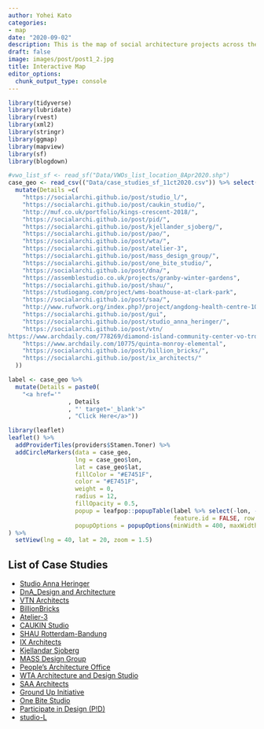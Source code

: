 ```yaml
---
author: Yohei Kato
categories:
- map
date: "2020-09-02"
description: This is the map of social architecture projects across the world.
draft: false
image: images/post/post1_2.jpg
title: Interactive Map
editor_options: 
  chunk_output_type: console
---
```



```r
library(tidyverse)
library(lubridate)
library(rvest)
library(xml2)
library(stringr)
library(ggmap)
library(mapview)
library(sf)
library(blogdown)
```

```r
#vwo_list_sf <- read_sf("Data/VWOs_list_location_8Apr2020.shp")
case_geo <- read_csv(("Data/case_studies_sf_11ct2020.csv")) %>% select(-ID, -Link) %>% 
  mutate(Details =c(
    "https://socialarchi.github.io/post/studio_l/",
    "https://socialarchi.github.io/post/caukin_studio/",
    "http://muf.co.uk/portfolio/kings-crescent-2018/",
    "https://socialarchi.github.io/post/pid/",
    "https://socialarchi.github.io/post/kjellander_sjoberg/",
    "https://socialarchi.github.io/post/pao/",
    "https://socialarchi.github.io/post/wta/",
    "https://socialarchi.github.io/post/atelier-3",
    "https://socialarchi.github.io/post/mass_design_group/",
    "https://socialarchi.github.io/post/one_bite_studio/",
    "https://socialarchi.github.io/post/dna/",
    "https://assemblestudio.co.uk/projects/granby-winter-gardens",
    "https://socialarchi.github.io/post/shau/",
    "https://studiogang.com/project/wms-boathouse-at-clark-park",
    "https://socialarchi.github.io/post/saa/",
    "http://www.rufwork.org/index.php?/project/angdong-health-centre-10/",
    "https://socialarchi.github.io/post/gui",
    "https://socialarchi.github.io/post/studio_anna_heringer/",
    "https://socialarchi.github.io/post/vtn/
https://www.archdaily.com/778269/diamond-island-community-center-vo-trong-nghia-architects",
    "https://www.archdaily.com/10775/quinta-monroy-elemental",
    "https://socialarchi.github.io/post/billion_bricks/",
    "https://socialarchi.github.io/post/ix_architects/"
  ))
```


<!-- a 
VTN: https://socialarchi.github.io/post/vtn/
https://www.archdaily.com/778269/diamond-island-community-center-vo-trong-nghia-architects
ANNA: https://socialarchi.github.io/post/studio_anna_heringer/
billionbricks: https://socialarchi.github.io/post/billion_bricks/
-->


```r
label <- case_geo %>%  
  mutate(Details = paste0(
    "<a href='"
                 , Details
                 , "' target='_blank'>"
                 , "Click Here</a>"))
```

```r
library(leaflet)
leaflet() %>%
  addProviderTiles(providers$Stamen.Toner) %>% 
  addCircleMarkers(data = case_geo,
                   lng = case_geo$lon,
                   lat = case_geo$lat,
                   fillColor = "#E7451F",
                   color = "#E7451F",
                   weight = 0,
                   radius = 12,
                   fillOpacity = 0.5,
                   popup = leafpop::popupTable(label %>% select(-lon, -lat, -address), 
                                               feature.id = FALSE, row.numbers = FALSE),
                   popupOptions = popupOptions(minWidth = 400, maxWidth = 550, closeOnClick = TRUE)
) %>% 
  setView(lng = 40, lat = 20, zoom = 1.5)
```

<!-- leafpop::popupTable(label) -->

## List of Case Studies
- [Studio Anna Heringer](https://socialarchi.github.io/post/studio_anna_heringer/){target="_blank"}
- [DnA_Design and Architecture](https://socialarchi.github.io/post/dna/){target="_blank"}
- [VTN Architects](https://socialarchi.github.io/post/vtn/){target="_blank"}
- [BillionBricks](https://socialarchi.github.io/post/billion_bricks/){target="_blank"}
- [Atelier-3](https://socialarchi.github.io/post/atelier-3/){target="_blank"}
- [CAUKIN Studio](https://socialarchi.github.io/post/caukin_studio/){target="_blank"}
- [SHAU Rotterdam-Bandung](https://socialarchi.github.io/post/shau/){target="_blank"}
- [IX Architects](https://socialarchi.github.io/post/ix_architects/){target="_blank"}
- [Kjellandar Sjoberg](https://socialarchi.github.io/post/kjellander_sjoberg/){target="_blank"}
- [MASS Design Group](https://socialarchi.github.io/post/mass_design_group/){target="_blank"}
- [People's Architecture Office](https://socialarchi.github.io/post/pao/){target="_blank"}
- [WTA Architecture and Design Studio](https://socialarchi.github.io/post/wta/){target="_blank"}
- [SAA Architects](https://socialarchi.github.io/post/saa/){target="_blank"}
- [Ground Up Initiative](https://socialarchi.github.io/post/gui){target="_blank"}
- [One Bite Studio](https://socialarchi.github.io/post/one_bite_studio/){target="_blank"}
- [Participate in Design (P!D)](https://socialarchi.github.io/post/pid/){target="_blank"}
- [studio-L](https://socialarchi.github.io/post/studio_l/){target="_blank"}


